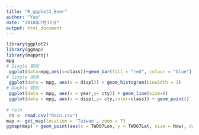 ```yaml
---
title: "R_ggplot2_Exer"
author: "Yao"
date: "2018年7月11日"
output: html_document
---
```



```r
library(ggplot2)
library(ggmap)
library(mapproj)
mpg
# Single 類別
 ggplot(data=mpg,aes(x=class))+geom_bar(fill = "red", colour = "blue")
# Single 順序 
 ggplot(data = mpg, aes(x = displ)) + geom_histogram(binwidth = 1)
# Double 類別 
 ggplot(data = mpg, aes(x = year,y= cty)) + geom_line(size=8)
 ggplot(data = mpg, aes(x = displ,y= cty,color=class)) + geom_point()
 
# rain
 rn <- read.csv("Rain.csv")
map <- get_map(location = 'Taiwan', zoom = 7)
ggmap(map) + geom_point(aes(x = TWD67Lon, y = TWD67Lat, size = Now), data = rn)
```

